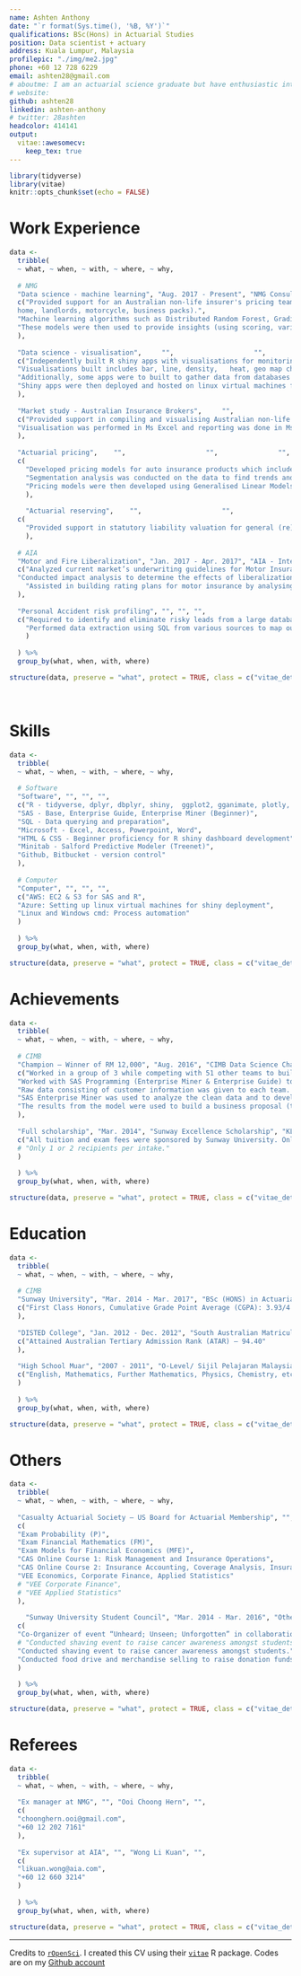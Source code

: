 ```yaml
---
name: Ashten Anthony
date: "`r format(Sys.time(), '%B, %Y')`"
qualifications: BSc(Hons) in Actuarial Studies
position: Data scientist + actuary
address: Kuala Lumpur, Malaysia
profilepic: "./img/me2.jpg"
phone: +60 12 728 6229
email: ashten28@gmail.com
# aboutme: I am an actuarial science graduate but have enthusiastic interest in data science in R. 
# website: 
github: ashten28
linkedin: ashten-anthony
# twitter: 28ashten
headcolor: 414141
output: 
  vitae::awesomecv:
    keep_tex: true
---
```


```r
library(tidyverse)
library(vitae)
knitr::opts_chunk$set(echo = FALSE)
```

# Work Experience
```r

data <- 
  tribble(
  ~ what, ~ when, ~ with, ~ where, ~ why,
  
  # NMG
  "Data science - machine learning", "Aug. 2017 - Present", "NMG Consulting - Analyst, Senior Analyst", "KL, Malaysia", 
  c("Provided support for an Australian non-life insurer's pricing team to deconstruct their competitors premium (motor,
  home, landlords, motorcycle, business packs).", 
  "Machine learning algorithms such as Distributed Random Forest, Gradient Boosting Machine, eXtreme Gradient Boosting was built to deconstruct the premiums.", 
  "These models were then used to provide insights (using scoring, variable importance, partial dependency plots) on competitor's pricing structure and strategy while also giving an indication of their own book's competitiveness."
  ), 
  
  "Data science - visualisation",     "",                    "",               "",  
  c("Independently built R shiny apps with visualisations for monitoring and analytical purposes.",    
  "Visualisations built includes bar, line, density,   heat, geo map charts and others. These shiny apps cater for various dynamic user inputs to maximise analytical value.", 
  "Additionally, some apps were to built to gather data from databases such as Amazon Redshift to maximise efficiency and minimise information lags.", 
  "Shiny apps were then deployed and hosted on linux virtual machines for end users to access."
  ),
  
  "Market study - Australian Insurance Brokers",     "",                    "",               "",  
  c("Provided support in compiling and visualising Australian non-life market statistics. Data utilised here was published by Australian Prudential Regulation Authority (APRA).",    
  "Visualisation was performed in Ms Excel and reporting was done in Ms PowerPoint."
  ),
  
  "Actuarial pricing",    "",                    "",               "",             
  c(
    "Developed pricing models for auto insurance products which includes private car, commercial vehicles and motorcycles.",
    "Segmentation analysis was conducted on the data to find trends and abnormalities on potential rating factors.",
    "Pricing models were then developed using Generalised Linear Models in statistical softwares such as R Programming and SAS."
    ),
  
    "Actuarial reserving",    "",                    "",               "",             
  c(
    "Provided support in statutory liability valuation for general (re)insurance companies in Malaysia, Philippines and Sri Lanka."
    ),
  
  # AIA
  "Motor and Fire Liberalization", "Jan. 2017 - Apr. 2017", "AIA - Intern", "KL, Malaysia",  
  c("Analyzed current market’s underwriting guidelines for Motor Insurance to help AIA revise its own underwriting guidelines.", 
  "Conducted impact analysis to determine the effects of liberalization towards the portfolio. Risk factors and exposures were compared between a liberalized and non-liberalized environment.",
    "Assisted in building rating plans for motor insurance by analysing claims data to highlight high risk profiles."
  ),
  
  "Personal Accident risk profiling", "", "", "",
  c("Required to identify and eliminate risky leads from a large database of customers.",
    "Performed data extraction using SQL from various sources to map out key risk indicators."
    )
  
  ) %>% 
  group_by(what, when, with, where)

structure(data, preserve = "what", protect = TRUE, class = c("vitae_detailed", "vitae_preserve", class(data)))

```
\

# Skills
```r

data <- 
  tribble(
  ~ what, ~ when, ~ with, ~ where, ~ why,
  
  # Software
  "Software", "", "", "", 
  c("R - tidyverse, dplyr, dbplyr, shiny,  ggplot2, gganimate, plotly, leaflet, RPostgreSQL, RJDBC, h2o, RStudio", 
  "SAS - Base, Enterprise Guide, Enterprise Miner (Beginner)",
  "SQL - Data querying and preparation",
  "Microsoft - Excel, Access, Powerpoint, Word",
  "HTML & CSS - Beginner proficiency for R shiny dashboard development",
  "Minitab - Salford Predictive Modeler (Treenet)",
  "Github, Bitbucket - version control"
  ),
  
  # Computer
  "Computer", "", "", "", 
  c("AWS: EC2 & S3 for SAS and R",
  "Azure: Setting up linux virtual machines for shiny deployment",
  "Linux and Windows cmd: Process automation"
  )
  
  ) %>% 
  group_by(what, when, with, where)

structure(data, preserve = "what", protect = TRUE, class = c("vitae_detailed", "vitae_preserve", class(data)))

```
<!-- \footnotesize{ -->
<!-- xx -->
<!-- } -->

\pagebreak

# Achievements
```r

data <- 
  tribble(
  ~ what, ~ when, ~ with, ~ where, ~ why,
  
  # CIMB
  "Champion – Winner of RM 12,000", "Aug. 2016", "CIMB Data Science Challenge", "KL, Malaysia", 
  c("Worked in a group of 3 while competing with 51 other teams to build the best business proposal using statistical analysis. Competition lasted 24 hours.", 
  "Worked with SAS Programming (Enterprise Miner & Enterprise Guide) to analyze large data sets and develop predictive models to assist in decision making.", 
  "Raw data consisting of customer information was given to each team. The data stipulated actual data (dirty and unorganized). Microsoft Excel and SAS Enterprise Guide were used for data cleansing and table merging.", 
  "SAS Enterprise Miner was used to analyze the clean data and to develop predictive models, i.e: Tree, Neural Network, Regression.", 
  "The results from the model were used to build a business proposal (targeted marketing) and to show how impactful would it be."
  ),
  
  "Full scholarship", "Mar. 2014", "Sunway Excellence Scholarship", "KL, Malaysia", 
  c("All tuition and exam fees were sponsored by Sunway University. Only 1 or 2 recipients per intake." 
  # "Only 1 or 2 recipients per intake."
  )
  
  ) %>% 
  group_by(what, when, with, where)

structure(data, preserve = "what", protect = TRUE, class = c("vitae_detailed", "vitae_preserve", class(data)))

```

# Education
```r

data <- 
  tribble(
  ~ what, ~ when, ~ with, ~ where, ~ why,
  
  # CIMB
  "Sunway University", "Mar. 2014 - Mar. 2017", "BSc (HONS) in Actuarial Science", "PJ, Malaysia", 
  c("First Class Honors, Cumulative Grade Point Average (CGPA): 3.93/4.00"
  ),
  
  "DISTED College", "Jan. 2012 - Dec. 2012", "South Australian Matriculation", "Penang, Malaysia", 
  c("Attained Australian Tertiary Admission Rank (ATAR) – 94.40"
  ),
  
  "High School Muar", "2007 - 2011", "O-Level/ Sijil Pelajaran Malaysia (SPM)", "Johor, Malaysia", 
  c("English, Mathematics, Further Mathematics, Physics, Chemistry, etc – 10As" 
  )
  
  ) %>% 
  group_by(what, when, with, where)

structure(data, preserve = "what", protect = TRUE, class = c("vitae_detailed", "vitae_preserve", class(data)))

```

# Others
```r

data <- 
  tribble(
  ~ what, ~ when, ~ with, ~ where, ~ why,
  
  "Casualty Actuarial Society – US Board for Actuarial Membership", "", "Professional Qualification", "", 
  c(
  "Exam Probability (P)", 
  "Exam Financial Mathematics (FM)",  
  "Exam Models for Financial Economics (MFE)", 
  "CAS Online Course 1: Risk Management and Insurance Operations",
  "CAS Online Course 2: Insurance Accounting, Coverage Analysis, Insurance Law,and Insurance Regulation",
  "VEE Economics, Corporate Finance, Applied Statistics"
  # "VEE Corporate Finance",
  # "VEE Applied Statistics"
  ),
  
    "Sunway University Student Council", "Mar. 2014 - Mar. 2016", "Other experience", "", 
  c(
  "Co-Organizer of event “Unheard; Unseen; Unforgotten” in collaboration with National Cancer Society Malaysia (NCSM), Dialogue in the Dark (DID), and Refuge for the Refugees (RFTR).",  
  # "Conducted shaving event to raise cancer awareness amongst students. Conducted food drive and merchandise selling to raise donation funds"
  "Conducted shaving event to raise cancer awareness amongst students.", 
  "Conducted food drive and merchandise selling to raise donation funds."
  )
  
  ) %>% 
  group_by(what, when, with, where)

structure(data, preserve = "what", protect = TRUE, class = c("vitae_detailed", "vitae_preserve", class(data)))

```

# Referees
```r

data <- 
  tribble(
  ~ what, ~ when, ~ with, ~ where, ~ why,
  
  "Ex manager at NMG", "", "Ooi Choong Hern", "", 
  c(
  "choonghern.ooi@gmail.com", 
  "+60 12 202 7161"
  ),
  
  "Ex supervisor at AIA", "", "Wong Li Kuan", "", 
  c(
  "likuan.wong@aia.com", 
  "+60 12 660 3214"
  )
  
  ) %>% 
  group_by(what, when, with, where)

structure(data, preserve = "what", protect = TRUE, class = c("vitae_detailed", "vitae_preserve", class(data)))

```

---
Credits to [`rOpenSci`](https://ropensci.org/). I created this CV using their [`vitae`](https://github.com/ropenscilabs/vitae) R package. Codes are on my [Github account](https://github.com/ashten28/cv)

<!-- \pagebreak -->
